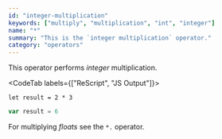 ```yaml
---
id: "integer-multiplication"
keywords: ["multiply", "multiplication", "int", "integer"]
name: "*"
summary: "This is the `integer multiplication` operator."
category: "operators"
---
```


This operator performs _integer_ multiplication.

<CodeTab labels={["ReScript", "JS Output"]}>

```res
let result = 2 * 3
```

```js
var result = 6
```

</CodeTab>

For multiplying _floats_ see the `*.` operator.
